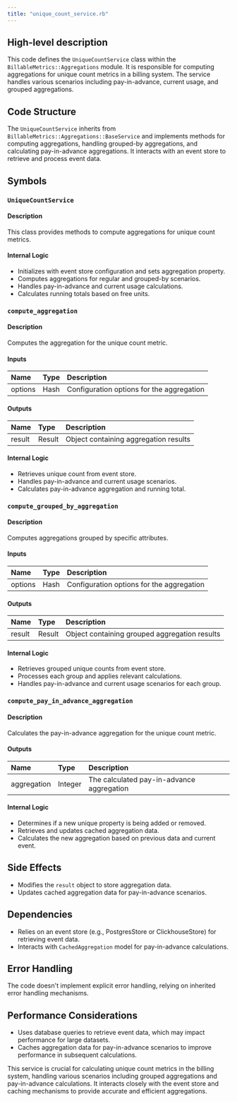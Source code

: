 ```yaml
---
title: "unique_count_service.rb"
---
```


## High-level description
This code defines the `UniqueCountService` class within the `BillableMetrics::Aggregations` module. It is responsible for computing aggregations for unique count metrics in a billing system. The service handles various scenarios including pay-in-advance, current usage, and grouped aggregations.

## Code Structure
The `UniqueCountService` inherits from `BillableMetrics::Aggregations::BaseService` and implements methods for computing aggregations, handling grouped-by aggregations, and calculating pay-in-advance aggregations. It interacts with an event store to retrieve and process event data.

## Symbols

### `UniqueCountService`
#### Description
This class provides methods to compute aggregations for unique count metrics.

#### Internal Logic
- Initializes with event store configuration and sets aggregation property.
- Computes aggregations for regular and grouped-by scenarios.
- Handles pay-in-advance and current usage calculations.
- Calculates running totals based on free units.

### `compute_aggregation`
#### Description
Computes the aggregation for the unique count metric.

#### Inputs
| Name | Type | Description |
|:-----|:-----|:------------|
| options | Hash | Configuration options for the aggregation |

#### Outputs
| Name | Type | Description |
|:-----|:-----|:------------|
| result | Result | Object containing aggregation results |

#### Internal Logic
- Retrieves unique count from event store.
- Handles pay-in-advance and current usage scenarios.
- Calculates pay-in-advance aggregation and running total.

### `compute_grouped_by_aggregation`
#### Description
Computes aggregations grouped by specific attributes.

#### Inputs
| Name | Type | Description |
|:-----|:-----|:------------|
| options | Hash | Configuration options for the aggregation |

#### Outputs
| Name | Type | Description |
|:-----|:-----|:------------|
| result | Result | Object containing grouped aggregation results |

#### Internal Logic
- Retrieves grouped unique counts from event store.
- Processes each group and applies relevant calculations.
- Handles pay-in-advance and current usage scenarios for each group.

### `compute_pay_in_advance_aggregation`
#### Description
Calculates the pay-in-advance aggregation for the unique count metric.

#### Outputs
| Name | Type | Description |
|:-----|:-----|:------------|
| aggregation | Integer | The calculated pay-in-advance aggregation |

#### Internal Logic
- Determines if a new unique property is being added or removed.
- Retrieves and updates cached aggregation data.
- Calculates the new aggregation based on previous data and current event.

## Side Effects
- Modifies the `result` object to store aggregation data.
- Updates cached aggregation data for pay-in-advance scenarios.

## Dependencies
- Relies on an event store (e.g., PostgresStore or ClickhouseStore) for retrieving event data.
- Interacts with `CachedAggregation` model for pay-in-advance calculations.

## Error Handling
The code doesn't implement explicit error handling, relying on inherited error handling mechanisms.

## Performance Considerations
- Uses database queries to retrieve event data, which may impact performance for large datasets.
- Caches aggregation data for pay-in-advance scenarios to improve performance in subsequent calculations.

This service is crucial for calculating unique count metrics in the billing system, handling various scenarios including grouped aggregations and pay-in-advance calculations. It interacts closely with the event store and caching mechanisms to provide accurate and efficient aggregations.